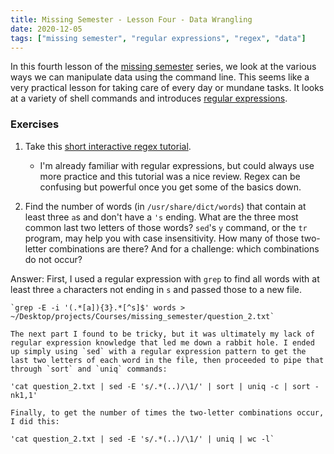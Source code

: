 ```yaml
---
title: Missing Semester - Lesson Four - Data Wrangling
date: 2020-12-05
tags: ["missing semester", "regular expressions", "regex", "data"]
---
```


In this fourth lesson of the [missing semester](https://missing.csail.mit.edu/2020/data-wrangling/) series, we look at the various ways we can manipulate data using the command line. This seems like a very practical lesson for taking care of every day or mundane tasks. It looks at a variety of shell commands and introduces [regular expressions](https://en.wikipedia.org/wiki/Regular_expression).

### Exercises

1. Take this [short interactive regex tutorial](https://regexone.com/).
	- I'm already familiar with regular expressions, but could always use more practice and this tutorial was a nice review. Regex can be confusing but powerful once you get some of the basics down.

2. Find the number of words (in `/usr/share/dict/words`) that contain at least three `a`s and don't have a `'s` ending. What are the three most common last two letters of those words? `sed`'s `y` command, or the `tr` program, may help you with case insensitivity. How many of those two-letter combinations are there? And for a challenge: which combinations do not occur?
 
Answer:
	First, I used a regular expression with `grep` to find all words with at least three `a` characters not ending in `s` and passed those to a new file.

	`grep -E -i '(.*[a]){3}.*[^s]$' words > ~/Desktop/projects/Courses/missing_semester/question_2.txt`

	The next part I found to be tricky, but it was ultimately my lack of regular expression knowledge that led me down a rabbit hole. I ended up simply using `sed` with a regular expression pattern to get the last two letters of each word in the file, then proceeded to pipe that through `sort` and `uniq` commands:

	'cat question_2.txt | sed -E 's/.*(..)/\1/' | sort | uniq -c | sort -nk1,1'

	Finally, to get the number of times the two-letter combinations occur, I did this:
	
	'cat question_2.txt | sed -E 's/.*(..)/\1/' | uniq | wc -l`

